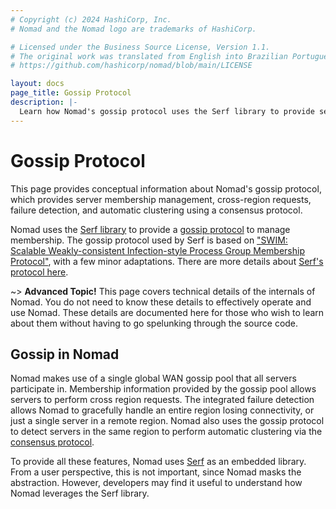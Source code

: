 ```yaml
---
# Copyright (c) 2024 HashiCorp, Inc.
# Nomad and the Nomad logo are trademarks of HashiCorp.

# Licensed under the Business Source License, Version 1.1.
# The original work was translated from English into Brazilian Portuguese.
# https://github.com/hashicorp/nomad/blob/main/LICENSE

layout: docs
page_title: Gossip Protocol
description: |-
  Learn how Nomad's gossip protocol uses the Serf library to provide server membership management, which includes cross-region requests, failure detection, and automatic clustering using a consensus protocol.
---
```


# Gossip Protocol

This page provides conceptual information about Nomad's gossip protocol, which
provides server membership management, cross-region requests, failure detection,
and automatic clustering using a consensus protocol.

Nomad uses the [Serf library][serf] to provide a [gossip
protocol](https://en.wikipedia.org/wiki/Gossip_protocol) to manage membership.
The gossip protocol used by Serf is based on ["SWIM: Scalable Weakly-consistent
Infection-style Process Group Membership Protocol"][swim], with a few minor
adaptations. There are more details about [Serf's protocol here][gossip].

~> **Advanced Topic!** This page covers technical details of
the internals of Nomad. You do not need to know these details to effectively
operate and use Nomad. These details are documented here for those who wish
to learn about them without having to go spelunking through the source code.

## Gossip in Nomad

Nomad makes use of a single global WAN gossip pool that all servers participate
in. Membership information provided by the gossip pool allows servers to perform
cross region requests. The integrated failure detection allows Nomad to
gracefully handle an entire region losing connectivity, or just a single server
in a remote region. Nomad also uses the gossip protocol to detect servers in the
same region to perform automatic clustering via the [consensus
protocol](/nomad/docs/concepts/consensus).

To provide all these features, Nomad uses [Serf][serf] as an embedded
library. From a user perspective, this is not important, since Nomad masks the
abstraction. However, developers may find it useful to understand how Nomad
leverages the Serf library.


[serf]: https://github.com/hashicorp/serf
[gossip]: https://github.com/hashicorp/serf/blob/master/docs/internals/gossip.html.markdown
[swim]: https://www.cs.cornell.edu/projects/Quicksilver/public_pdfs/SWIM.pdf
